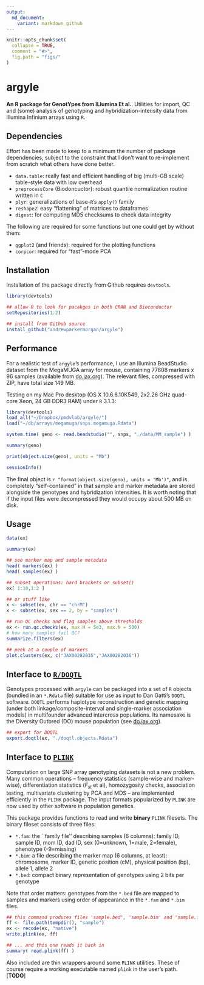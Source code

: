 ```yaml
---
output:
  md_document:
    variant: markdown_github
---
```


<!-- README.md is generated from README.Rmd. Please edit that file -->

```r
knitr::opts_chunk$set(
  collapse = TRUE,
  comment = "#>",
  fig.path = "figs/"
)
```


# argyle
**An R package for GenotYpes from ILlumina Et al.**.
Utilities for import, QC and (some) analysis of genotyping and hybridization-intensity data from Illumina Infinium arrays using `R`.

## Dependencies
Effort has been made to keep to a minimum the number of package dependencies, subject to the constraint that I don't want to re-implement from scratch what others have done better.

* `data.table`: really fast and efficient handling of big (multi-GB scale) table-style data with low overhead
* `preprocessCore` (Biodoncuctor): robust quantile normalization routine written in `C`
* `plyr`: generalizations of base-`R`'s `apply()` family
* `reshape2`: easy "flattening" of matrices to dataframes
* `digest`: for computing MD5 checksums to check data integrity

The following are required for some functions but one could get by without them:

* `ggplot2` (and friends): required for the plotting functions
* `corpcor`: required for "fast"-mode PCA

## Installation
Installation of the package directly from Github requires `devtools`.
```r
library(devtools)

## allow R to look for pacakges in both CRAN and Bioconductor
setRepositories(1:2)

## install from Github source
install_github("andrewparkermorgan/argyle")
```

## Performance
For a realistic test of `argyle`'s performance, I use an Illumina BeadStudio dataset from the MegaMUGA array for mouse, containing 77808 markers x 96 samples (available from [do.jax.org](http://churchill.jax.org/research/cc/do_data/megamuga/raw/MegaMUGA_22Oct2012/)).  The relevant files, compressed with ZIP, have total size 149 MB.

Testing on my Mac Pro desktop (OS X 10.6.8.10K549, 2x2.26 GHz quad-core Xeon, 24 GB DDR3 RAM) under  `R` 3.1.3:
```r
library(devtools)
load_all("~/Dropbox/pmdvlab/argyle/")
load("~/db/arrays/megamuga/snps.megamuga.Rdata")
```
```r
system.time( geno <- read.beadstudio("", snps, "./data/MM_sample") )

summary(geno)

print(object.size(geno), units = "Mb")

sessionInfo()
```

The final object is `r "format(object.size(geno), units = 'Mb')" `, and is completely "self-contained" in that sample and marker metadata are stored alongside the genotypes and hybridization intensities.  It is worth noting that if the input files were decompressed they would occupy about 500 MB on disk.

## Usage
```r
data(ex)

summary(ex)

## see marker map and sample metadata
head( markers(ex) )
head( samples(ex) )

## subset operations: hard brackets or subset()
ex[ 1:10,1:2 ]

## or stuff like
x <- subset(ex, chr == "chrM")
x <- subset(ex, sex == 2, by = "samples")

## run QC checks and flag samples above thresholds
ex <- run.qc.checks(ex, max.H = 5e3, max.N = 500)
# how many samples fail QC?
summarize.filters(ex)

## peek at a couple of markers
plot.clusters(ex, c("JAX00282035","JAX00282036"))
```

## Interface to [`R/DOQTL`](http://cgd.jax.org/apps/doqtl/DOQTL.shtml)
Genotypes processed with `argyle` can be packaged into a set of `R` objects (bundled in an `*.Rdata` file) suitable for use as input to Dan Gatti's `DOQTL` software.  `DOQTL` performs haplotype reconstruction and genetic mapping (under both linkage/composite-interval and single-marker association models) in multifounder advanced intercross populations.  Its namesake is the Diversity Outbred (DO) mouse population (see [do.jax.org](http://do.jax.org/)).
```r
## export for DOQTL
export.doqtl(ex, "./doqtl.objects.Rdata")
```

## Interface to [`PLINK`](https://www.cog-genomics.org/plink2/)
Computation on large SNP array genotyping datasets is not a new problem.  Many common operations -- frequency statistics (sample-wise and marker-wise), differentiation statistics ($F_{st}$ et al), homozygosity checks, association testing, multivariate clustering by PCA and MDS -- are implemented efficiently in the `PLINK` package.  The input formats popularized by `PLINK` are now used by other software in population genetics.

This package provides functions to read and write **binary** `PLINK` filesets.  The binary fileset consists of three files:

* `*.fam`: the ``family file'' describing samples (6 columns): family ID, sample ID, mom ID, dad ID, sex (0=unknown, 1=male, 2=female), phenotype (-9=missing)
* `*.bim`: a file describing the marker map (6 columns, at least): chromosome, marker ID, genetic position (cM), physical position (bp), allele 1, allele 2
* `*.bed`: compact binary representation of genotypes using 2 bits per genotype

Note that order matters: genotypes from the `*.bed` file are mapped to samples and markers using order of appearance in the `*.fam` and `*.bim` files.
```r
## this command produces files 'sample.bed', 'sample.bim' and 'sample.fam' in the R sessions temporary directory
ff <- file.path(tempdir(), "sample")
ex <- recode(ex, "native")
write.plink(ex, ff)

## ... and this one reads it back in
summary( read.plink(ff) )
```

Also included are thin wrappers around some `PLINK` utilities.  These of course require a working executable named `plink` in the user's path. [**TODO**]